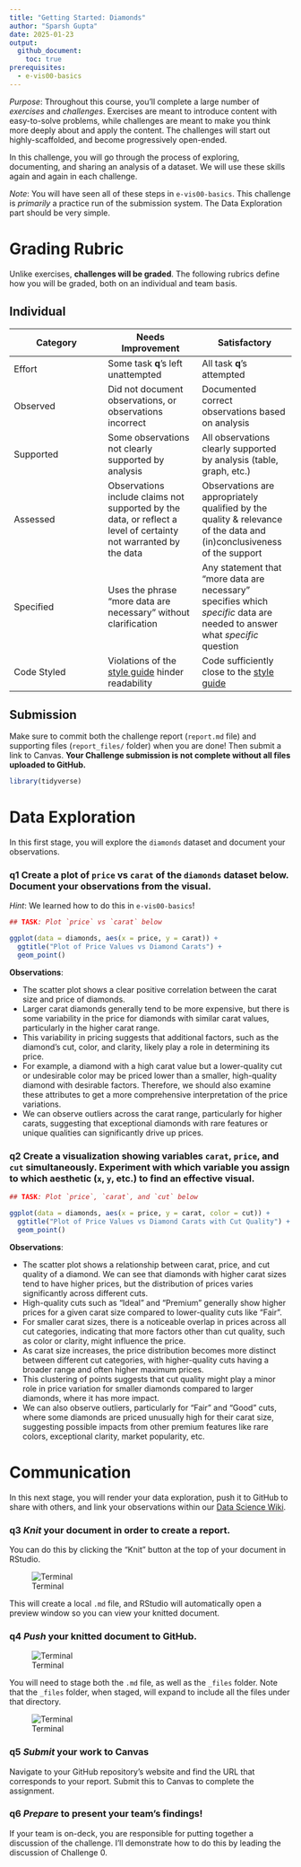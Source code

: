 ```yaml
---
title: "Getting Started: Diamonds"
author: "Sparsh Gupta"
date: 2025-01-23
output:
  github_document:
    toc: true
prerequisites:
  - e-vis00-basics
---
```


*Purpose*: Throughout this course, you'll complete a large number of *exercises* and *challenges*. Exercises are meant to introduce content with easy-to-solve problems, while challenges are meant to make you think more deeply about and apply the content. The challenges will start out highly-scaffolded, and become progressively open-ended.

In this challenge, you will go through the process of exploring, documenting, and sharing an analysis of a dataset. We will use these skills again and again in each challenge.

*Note*: You will have seen all of these steps in `e-vis00-basics`. This challenge is *primarily* a practice run of the submission system. The Data Exploration part should be very simple.

<!-- include-rubric -->

# Grading Rubric

<!-- -------------------------------------------------- -->

Unlike exercises, **challenges will be graded**. The following rubrics define how you will be graded, both on an individual and team basis.

## Individual

<!-- ------------------------- -->

| Category | Needs Improvement | Satisfactory |
|------------------------|------------------------|------------------------|
| Effort | Some task **q**'s left unattempted | All task **q**'s attempted |
| Observed | Did not document observations, or observations incorrect | Documented correct observations based on analysis |
| Supported | Some observations not clearly supported by analysis | All observations clearly supported by analysis (table, graph, etc.) |
| Assessed | Observations include claims not supported by the data, or reflect a level of certainty not warranted by the data | Observations are appropriately qualified by the quality & relevance of the data and (in)conclusiveness of the support |
| Specified | Uses the phrase "more data are necessary" without clarification | Any statement that "more data are necessary" specifies which *specific* data are needed to answer what *specific* question |
| Code Styled | Violations of the [style guide](https://style.tidyverse.org/) hinder readability | Code sufficiently close to the [style guide](https://style.tidyverse.org/) |

## Submission

<!-- ------------------------- -->

Make sure to commit both the challenge report (`report.md` file) and supporting files (`report_files/` folder) when you are done! Then submit a link to Canvas. **Your Challenge submission is not complete without all files uploaded to GitHub.**

```r
library(tidyverse)
```

# Data Exploration

<!-- -------------------------------------------------- -->

In this first stage, you will explore the `diamonds` dataset and document your observations.

### **q1** Create a plot of `price` vs `carat` of the `diamonds` dataset below. Document your observations from the visual.

*Hint*: We learned how to do this in `e-vis00-basics`!

```r
## TASK: Plot `price` vs `carat` below

ggplot(data = diamonds, aes(x = price, y = carat)) +
  ggtitle("Plot of Price Values vs Diamond Carats") +
  geom_point()

```

**Observations**:

-   The scatter plot shows a clear positive correlation between the carat size and price of diamonds.
-   Larger carat diamonds generally tend to be more expensive, but there is some variability in the price for diamonds with similar carat values, particularly in the higher carat range.
-   This variability in pricing suggests that additional factors, such as the diamond's cut, color, and clarity, likely play a role in determining its price.
-   For example, a diamond with a high carat value but a lower-quality cut or undesirable color may be priced lower than a smaller, high-quality diamond with desirable factors. Therefore, we should also examine these attributes to get a more comprehensive interpretation of the price variations.
-   We can observe outliers across the carat range, particularly for higher carats, suggesting that exceptional diamonds with rare features or unique qualities can significantly drive up prices.

### **q2** Create a visualization showing variables `carat`, `price`, and `cut` simultaneously. Experiment with which variable you assign to which aesthetic (`x`, `y`, etc.) to find an effective visual.

```r
## TASK: Plot `price`, `carat`, and `cut` below

ggplot(data = diamonds, aes(x = price, y = carat, color = cut)) +
  ggtitle("Plot of Price Values vs Diamond Carats with Cut Quality") +
  geom_point()

```

**Observations**:

-   The scatter plot shows a relationship between carat, price, and cut quality of a diamond. We can see that diamonds with higher carat sizes tend to have higher prices, but the distribution of prices varies significantly across different cuts.
-   High-quality cuts such as "Ideal" and "Premium" generally show higher prices for a given carat size compared to lower-quality cuts like "Fair".
-   For smaller carat sizes, there is a noticeable overlap in prices across all cut categories, indicating that more factors other than cut quality, such as color or clarity, might influence the price.
-   As carat size increases, the price distribution becomes more distinct between different cut categories, with higher-quality cuts having a broader range and often higher maximum prices.
-   This clustering of points suggests that cut quality might play a minor role in price variation for smaller diamonds compared to larger diamonds, where it has more impact.
-   We can also observe outliers, particularly for "Fair" and "Good" cuts, where some diamonds are priced unusually high for their carat size, suggesting possible impacts from other premium features like rare colors, exceptional clarity, market popularity, etc.

# Communication

<!-- -------------------------------------------------- -->

In this next stage, you will render your data exploration, push it to GitHub to share with others, and link your observations within our [Data Science Wiki](https://olin-data-science.fandom.com/wiki/Olin_Data_Science_Wiki).

### **q3** *Knit* your document in order to create a report.

You can do this by clicking the "Knit" button at the top of your document in RStudio.

![Terminal](./images/c00-knit.png)

This will create a local `.md` file, and RStudio will automatically open a preview window so you can view your knitted document.

### **q4** *Push* your knitted document to GitHub.

![Terminal](./images/c00-unstaged.png)

You will need to stage both the `.md` file, as well as the `_files` folder. Note that the `_files` folder, when staged, will expand to include all the files under that directory.

![Terminal](./images/c00-staged.png)

### **q5** *Submit* your work to Canvas

Navigate to your GitHub repository's website and find the URL that corresponds to your report. Submit this to Canvas to complete the assignment.

### **q6** *Prepare* to present your team's findings!

If your team is on-deck, you are responsible for putting together a discussion of the challenge. I'll demonstrate how to do this by leading the discussion of Challenge 0.
